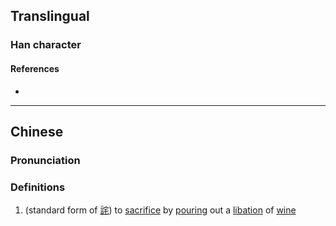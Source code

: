 {{character info/new}}
==Translingual==

===Han character===
{{Han char|rn=14|rad=冖|as=10|sn=12|four=|canj=BYRP|ids=⿱冖託}}

====References====
* {{Han ref|kx=0131.040|hdz=10305.070|uh=34C3|ud=13507}}

----

==Chinese==
{{zh-forms}}

===Pronunciation===
{{zh-pron
|m=dù
|c=dou3
|mc=y
|oc=
|ma=
|cat=v
}}

===Definitions===
{{zh-hanzi}}

# (standard form of [[詫]]) to [[sacrifice]] by [[pouring]] out a [[libation]] of [[wine]]